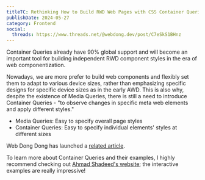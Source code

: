 ```yaml
---
titleTC: Rethinking How to Build RWD Web Pages with CSS Container Queries
publishDate: 2024-05-27
category: Frontend
social:
  threads: https://www.threads.net/@webdong.dev/post/C7eSkS1BHnz
---
```


Container Queries already have 90% global support and will become an important tool for building independent RWD component styles in the era of web componentization.

Nowadays, we are more prefer to build web components and flexibly set them to adapt to various device sizes, rather than emphasizing specific designs for specific device sizes as in the early AWD. This is also why, despite the existence of Media Queries, there is still a need to introduce Container Queries - "to observe changes in specific meta web elements and apply different styles."

- Media Queries: Easy to specify overall page styles
- Container Queries: Easy to specify individual elements' styles at different sizes

Web Dong Dong has launched a [related article](https://www.webdong.dev/post/container-queries/).

To learn more about Container Queries and their examples, I highly recommend checking out [Ahmad Shadeed's website](https://ishadeed.com/article/css-container-query-guide/#introduction); the interactive examples are really impressive!
